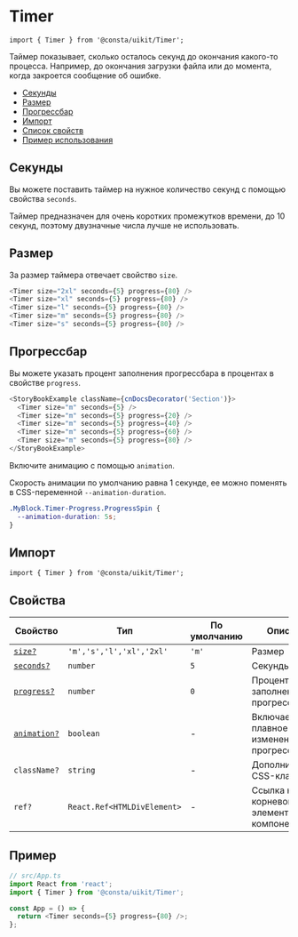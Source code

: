 
<!--info
description: Таймер. Отсчитывает время до окончания процесса.
-->

# Timer

```tsx
import { Timer } from '@consta/uikit/Timer';
```

Таймер показывает, сколько осталось секунд до окончания какого-то процесса.
Например, до окончания загрузки файла или до момента, когда закроется сообщение об ошибке.

- [Секунды](#секунды)
- [Размер](#размер)
- [Прогрессбар](#прогрессбар)
- [Импорт](#импорт)
- [Список свойств](#свойства)
- [Пример использования](#пример)

## Секунды

Вы можете поставить таймер на нужное количество секунд с помощью свойства `seconds`.

Таймер предназначен для очень коротких промежутков времени, до 10 секунд, поэтому
двузначные числа лучше не использовать.

<TimerExampleSeconds />

## Размер

За размер таймера отвечает свойство `size`.

<TimerExampleSize />

```ts
<Timer size="2xl" seconds={5} progress={80} />
<Timer size="xl" seconds={5} progress={80} />
<Timer size="l" seconds={5} progress={80} />
<Timer size="m" seconds={5} progress={80} />
<Timer size="s" seconds={5} progress={80} />
```

## Прогрессбар

Вы можете указать процент заполнения прогрессбара в процентах в свойстве `progress`.

<TimerExampleProgress />

```ts
<StoryBookExample className={cnDocsDecorator('Section')}>
  <Timer size="m" seconds={5} />
  <Timer size="m" seconds={5} progress={20} />
  <Timer size="m" seconds={5} progress={40} />
  <Timer size="m" seconds={5} progress={60} />
  <Timer size="m" seconds={5} progress={80} />
</StoryBookExample>
```

Включите анимацию с помощью `animation`.

Скорость анимации по умолчанию равна 1 секунде, ее можно поменять в CSS-переменной `--animation-duration`.

```css
.MyBlock.Timer-Progress.ProgressSpin {
  --animation-duration: 5s;
}
```

## Импорт

```tsx
import { Timer } from '@consta/uikit/Timer';
```

## Свойства

<!-- props:start -->

| Свойство                     | Тип                         | По умолчанию | Описание                                        |
| ---------------------------- | --------------------------- | ------------ | ----------------------------------------------- |
| [`size?`](#размер)           | `'m','s','l','xl','2xl'`    | `'m'`        | Размер                                          |
| [`seconds?`](#секунды)       | `number`                    | `5`          | Секунды                                         |
| [`progress?`](#прогрессбар)  | `number`                    | `0`          | Процент заполнения прогрессбара                 |
| [`animation?`](#прогрессбар) | `boolean`                   | -            | Включает плавное изменение прогрессбара         |
| `className?`                 | `string`                    | -            | Дополнительный CSS-класс                        |
| `ref?`                       | `React.Ref<HTMLDivElement>` | -            | Ссылка на корневой DOM-элемент этого компонента |

<!-- props:end -->

## Пример

```ts
// src/App.ts
import React from 'react';
import { Timer } from '@consta/uikit/Timer';

const App = () => {
  return <Timer seconds={5} progress={80} />;
};
```

